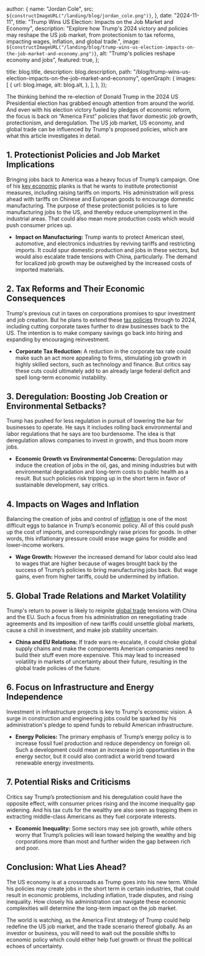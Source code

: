 
  author: {
    name: "Jordan Cole",
    src: `${constructImageURL("/landing/blog/jordan_cole.png")}`,
  },
  date: "2024-11-11",
  title: "Trump Wins US Election: Impacts on the Job Market and Economy",
  description:
    "Explore how Trump's 2024 victory and policies may reshape the US job market, from protectionism to tax reforms, impacting wages, inflation, and global trade.",
  image: `${constructImageURL("/landing/blog/trump-wins-us-election-impacts-on-the-job-market-and-economy.png")}`,
  alt: "Trump's policies reshape economy and jobs",
  featured: true,
};

  title: blog.title,
  description: blog.description,
  path: "/blog/trump-wins-us-election-impacts-on-the-job-market-and-economy",
  openGraph: {
    images: [
      {
        url: blog.image,
        alt: blog.alt,
      },
    ],
  },
});


The thinking behind the re-election of Donald Trump in the 2024 US Presidential election has grabbed enough attention from around the world. And even with his election victory fueled by pledges of economic reform, the focus is back on “America First” policies that favor domestic job growth, protectionism, and deregulation. The US job market, US economy, and global trade can be influenced by Trump's proposed policies, which are what this article investigates in detail.

## 1. Protectionist Policies and Job Market Implications

Bringing jobs back to America was a heavy focus of Trump’s campaign. One of his [key economic](https://www.reuters.com/markets/whats-stake-global-markets-trump-presidency-2024-11-06/) planks is that he wants to institute protectionist measures, including raising tariffs on imports. His administration will press ahead with tariffs on Chinese and European goods to encourage domestic manufacturing. The purpose of these protectionist policies is to lure manufacturing jobs to the US, and thereby reduce unemployment in the industrial areas. That could also mean more production costs which would push consumer prices up.

- **Impact on Manufacturing:** Trump wants to protect American steel, automotive, and electronics industries by reviving tariffs and restricting imports. It could spur domestic production and jobs in these sectors, but would also escalate trade tensions with China, particularly. The demand for localized job growth may be outweighed by the increased costs of imported materials.

## 2. Tax Reforms and Their Economic Consequences

Trump's previous cut in taxes on corporations promises to spur investment and job creation. But he plans to extend these [tax policies](https://www.cbsnews.com/news/trump-election-impact-on-economy-taxes-inflation-your-money/) through to 2024, including cutting corporate taxes further to draw businesses back to the US. The intention is to make company savings go back into hiring and expanding by encouraging reinvestment.

- **Corporate Tax Reduction:** A reduction in the corporate tax rate could make such an act more appealing to firms, stimulating job growth in highly skilled sectors, such as technology and finance. But critics say these cuts could ultimately add to an already large federal deficit and spell long-term economic instability.

## 3. Deregulation: Boosting Job Creation or Environmental Setbacks?

Trump has pushed for less regulation in pursuit of lowering the bar for businesses to operate. He says it includes rolling back environmental and labor regulations that he says are too burdensome. The idea is that deregulation allows companies to invest in growth, and thus boom more jobs.

- **Economic Growth vs Environmental Concerns:** Deregulation may induce the creation of jobs in the oil, gas, and mining industries but with environmental degradation and long-term costs to public health as a result. But such policies risk tripping up in the short term in favor of sustainable development, say critics.

## 4. Impacts on Wages and Inflation

Balancing the creation of jobs and control of [inflation](https://www.theguardian.com/business/2024/nov/06/inflation-looks-to-have-secured-trump-win-but-his-policies-mean-higher-prices) is one of the most difficult eggs to balance in Trump’s economic policy. All of this could push up the cost of imports, and correspondingly raise prices for goods. In other words, this inflationary pressure could erase wage gains for middle and lower-income workers.

- **Wage Growth:** However the increased demand for labor could also lead to wages that are higher because of wages brought back by the success of Trump’s policies to bring manufacturing jobs back. But wage gains, even from higher tariffs, could be undermined by inflation.

## 5. Global Trade Relations and Market Volatility

Trump's return to power is likely to reignite [global trade](https://www.dcreport.org/2024/11/06/how-the-trump-presidency-might-change-the-global-economy/?gad_source=1&gclid=Cj0KCQiA0MG5BhD1ARIsAEcZtwTORkE46qeJEyjs_wV82xid0HCe9noPrruYCqnZeunQt52ckk-Sq0gaAnxoEALw_wcB) tensions with China and the EU. Such a focus from his administration on renegotiating trade agreements and its imposition of new tariffs could unsettle global markets, cause a chill in investment, and make job stability uncertain.

- **China and EU Relations:** If trade wars re-escalate, it could choke global supply chains and make the components American companies need to build their stuff even more expensive. This may lead to increased volatility in markets of uncertainty about their future, resulting in the global trade policies of the future.

## 6. Focus on Infrastructure and Energy Independence

Investment in infrastructure projects is key to Trump's economic vision. A surge in construction and engineering jobs could be sparked by his administration's pledge to spend funds to rebuild American infrastructure.

- **Energy Policies:** The primary emphasis of Trump’s energy policy is to increase fossil fuel production and reduce dependency on foreign oil. Such a development could mean an increase in job opportunities in the energy sector, but it could also contradict a world trend toward renewable energy investments.

## 7. Potential Risks and Criticisms

Critics say Trump’s protectionism and his deregulation could have the opposite effect, with consumer prices rising and the income inequality gap widening. And his tax cuts for the wealthy are also seen as trapping them in extracting middle-class Americans as they fuel corporate interests.

- **Economic Inequality:** Some sectors may see job growth, while others worry that Trump’s policies will lean toward helping the wealthy and big corporations more than most and further widen the gap between rich and poor.

## Conclusion: What Lies Ahead?

The US economy is at a crossroads as Trump goes into his new term. While his policies may create jobs in the short term in certain industries, that could result in economic problems, including inflation, trade disputes, and rising inequality. How closely his administration can navigate these economic complexities will determine the long-term impact on the job market.

The world is watching, as the America First strategy of Trump could help redefine the US job market, and the trade scenario thereof globally. As an investor or business, you will need to wait out the possible shifts to economic policy which could either help fuel growth or thrust the political echoes of uncertainty.
